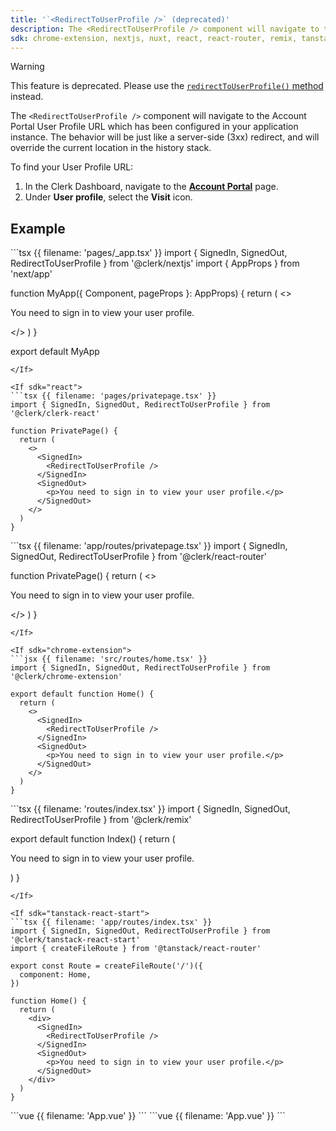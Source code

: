 ```yaml
---
title: '`<RedirectToUserProfile />` (deprecated)'
description: The <RedirectToUserProfile /> component will navigate to the user profile URL which has been configured in your application instance. The behavior will be just like a server-side (3xx) redirect, and will override the current location in the history stack.
sdk: chrome-extension, nextjs, nuxt, react, react-router, remix, tanstack-react-start, vue
---
```


> [!WARNING]
> This feature is deprecated. Please use the [`redirectToUserProfile()` method](/docs/references/javascript/clerk#redirect-to-user-profile) instead.

The `<RedirectToUserProfile />` component will navigate to the Account Portal User Profile URL which has been configured in your application instance. The behavior will be just like a server-side (3xx) redirect, and will override the current location in the history stack.

To find your User Profile URL:

1. In the Clerk Dashboard, navigate to the [**Account Portal**](https://dashboard.clerk.com/last-active?path=account-portal) page.
1. Under **User profile**, select the **Visit** icon.

## Example

<If sdk="nextjs">
  ```tsx {{ filename: 'pages/_app.tsx' }}
  import { SignedIn, SignedOut, RedirectToUserProfile } from '@clerk/nextjs'
  import { AppProps } from 'next/app'

  function MyApp({ Component, pageProps }: AppProps) {
    return (
      <>
        <SignedIn>
          <RedirectToUserProfile />
        </SignedIn>
        <SignedOut>
          <p>You need to sign in to view your user profile.</p>
        </SignedOut>
      </>
    )
  }

  export default MyApp
  ```
</If>

<If sdk="react">
  ```tsx {{ filename: 'pages/privatepage.tsx' }}
  import { SignedIn, SignedOut, RedirectToUserProfile } from '@clerk/clerk-react'

  function PrivatePage() {
    return (
      <>
        <SignedIn>
          <RedirectToUserProfile />
        </SignedIn>
        <SignedOut>
          <p>You need to sign in to view your user profile.</p>
        </SignedOut>
      </>
    )
  }
  ```
</If>

<If sdk="react-router">
  ```tsx {{ filename: 'app/routes/privatepage.tsx' }}
  import { SignedIn, SignedOut, RedirectToUserProfile } from '@clerk/react-router'

  function PrivatePage() {
    return (
      <>
        <SignedIn>
          <RedirectToUserProfile />
        </SignedIn>
        <SignedOut>
          <p>You need to sign in to view your user profile.</p>
        </SignedOut>
      </>
    )
  }
  ```
</If>

<If sdk="chrome-extension">
  ```jsx {{ filename: 'src/routes/home.tsx' }}
  import { SignedIn, SignedOut, RedirectToUserProfile } from '@clerk/chrome-extension'

  export default function Home() {
    return (
      <>
        <SignedIn>
          <RedirectToUserProfile />
        </SignedIn>
        <SignedOut>
          <p>You need to sign in to view your user profile.</p>
        </SignedOut>
      </>
    )
  }
  ```
</If>

<If sdk="remix">
  ```tsx {{ filename: 'routes/index.tsx' }}
  import { SignedIn, SignedOut, RedirectToUserProfile } from '@clerk/remix'

  export default function Index() {
    return (
      <div>
        <SignedIn>
          <RedirectToUserProfile />
        </SignedIn>
        <SignedOut>
          <p>You need to sign in to view your user profile.</p>
        </SignedOut>
      </div>
    )
  }
  ```
</If>

<If sdk="tanstack-react-start">
  ```tsx {{ filename: 'app/routes/index.tsx' }}
  import { SignedIn, SignedOut, RedirectToUserProfile } from '@clerk/tanstack-react-start'
  import { createFileRoute } from '@tanstack/react-router'

  export const Route = createFileRoute('/')({
    component: Home,
  })

  function Home() {
    return (
      <div>
        <SignedIn>
          <RedirectToUserProfile />
        </SignedIn>
        <SignedOut>
          <p>You need to sign in to view your user profile.</p>
        </SignedOut>
      </div>
    )
  }
  ```
</If>

<If sdk="vue">
  ```vue {{ filename: 'App.vue' }}
  <script setup lang="ts">
  import { SignedIn, SignedOut, RedirectToUserProfile } from '@clerk/vue'
  </script>

  <template>
    <SignedIn>
      <RedirectToUserProfile />
    </SignedIn>
    <SignedOut>
      <p>You need to sign in to view your user profile.</p>
    </SignedOut>
  </template>
  ```
</If>

<If sdk="nuxt">
  ```vue {{ filename: 'App.vue' }}
  <script setup lang="ts">
  // Components are automatically imported
  </script>

  <template>
    <main>
      <SignedIn>
        <RedirectToUserProfile />
      </SignedIn>
      <SignedOut>
        <p>You need to sign in to view your user profile.</p>
      </SignedOut>
    </main>
  </template>
  ```
</If>
